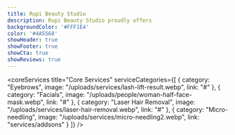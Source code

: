 ```yaml
---
title: Rupi Beauty Studio
description: Rupi Beauty Studio proudly offers
backgroundColor: '#FFF1E4'
color: '#4A5568'
showHeader: true
showFooter: true
showCta: true
showReviews: true
---
```


<hero heading="Reveal Your Natural Beauty" subheading="Let Us Help You" cta="Book your first appointment today!" phone="(862) 571-7873" image="/uploads/people/hero-composite.webp" />

<about title="Your Neighborhood Beauty Experts" heading="Over 15 Years" subheading="of Esthetic Industry Experience" description="We are committed to helping you look and feel your best. Our licensed estheticians provide best-in class threading, waxing, tinting along with thoughtful skin and eyebrow care advice." caption="Licensed in NY / NJ" licenses={true} image="/uploads/assets/location/pearl-river-interior.webp" />

<locationCTA cta="Come Visit Us At Our Newest Location" />

<coreServices
  title="Core Services"
  serviceCategories={[
    {
      category: "Eyebrows",
      image: "/uploads/services/lash-lift-result.webp",
      link: "#"
    },
    {
      category: "Facials",
      image: "/uploads/people/woman-half-face-mask.webp",
      link: "#"
    },
    {
      category: "Laser Hair Removal",
      image: "/uploads/services/laser-hair-removal.webp",
      link: "#"
    },
    {
      category: "Micro-needling",
      image: "/uploads/services/micro-needling2.webp",
      link: "services/addsons"
    }
  ]}
/>

<contact address="2A Franklin Ave" locality="Pearl River, NY 10965" phoneNumber="(862) 571-7873" />

